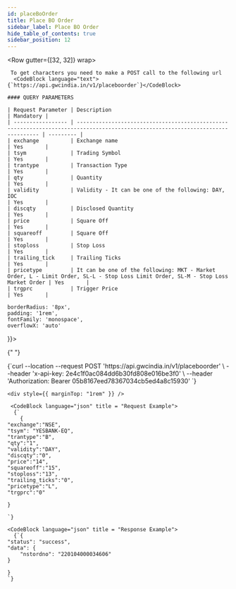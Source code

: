 ```yaml
---
id: placeBoOrder
title: Place BO Order
sidebar_label: Place BO Order
hide_table_of_contents: true
sidebar_position: 12
---
```



<Row gutter={[32, 32]} wrap>
  <Col xs={24} md={12}>
    
     To get characters you need to make a POST call to the following url 
      <CodeBlock language="text">{`https://api.gwcindia.in/v1/placeboorder`}</CodeBlock>

    #### QUERY PARAMETERS

    | Request Parameter | Description                                                                                                                      | Mandatory |
    | ----------------- | -------------------------------------------------------------------------------------------------------------------------------- | --------- |
    | exchange          | Exchange name                                                                                                                    | Yes       |
    | tsym              | Trading Symbol                                                                                                                   | Yes       |
    | trantype          | Transaction Type                                                                                                                 | Yes       |
    | qty               | Quantity                                                                                                                         | Yes       |
    | validity          | Validity - It can be one of the following: DAY, IOC                                                                              | Yes       |
    | discqty           | Disclosed Quantity                                                                                                               | Yes       |
    | price             | Square Off                                                                                                                       | Yes       |
    | squareoff         | Square Off                                                                                                                       | Yes       |
    | stoploss          | Stop Loss                                                                                                                        | Yes       |
    | trailing_tick     | Trailing Ticks                                                                                                                   | Yes       |
    | pricetype         | It can be one of the following: MKT - Market Order, L - Limit Order, SL-L - Stop Loss Limit Order, SL-M - Stop Loss Market Order | Yes       |
    | trgprc            | Trigger Price                                                                                                                    | Yes       |

  </Col>

  <Col xs={24} md={12} lg = {12} style={{
  
    borderRadius: '8px',
    padding: '1rem',
    fontFamily: 'monospace',
    overflowX: 'auto'
  }}>

{" "}

<CodeBlock language="bash" title="curl / cURL">
  {`curl --location --request POST 'https://api.gwcindia.in/v1/placeboorder' \
--header 'x-api-key: 2e4c1f0ac084dd6b30fd808e016be3f0' \
--header 'Authorization: Bearer 05b8167eed78367034cb5ed4a8c15930' `}
</CodeBlock>

    <div style={{ marginTop: "1rem" }} />

     <CodeBlock language="json" title = "Request Example">
      {`
        {
    "exchange":"NSE",
    "tsym": "YESBANK-EQ",
    "trantype":"B",
    "qty":"1",
    "validity":"DAY",
    "discqty":"0",
    "price":"14",
    "squareoff":"15",
    "stoploss":"13",
    "trailing_ticks":"0",
    "pricetype":"L",
    "trgprc":"0"

    }

    `}

</CodeBlock>

    <CodeBlock language="json" title = "Response Example">
      {`{
    "status": "success",
    "data": {
        "nstordno": "220104000034606"
    }

    }
    `}

</CodeBlock>

  </Col>
</Row>
